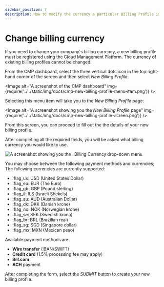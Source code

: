 ```yaml
---
sidebar_position: 7
description: How to modify the currency a particular Billing Profile is billed in.
---
```


# Change billing currency

If you need to change your company's billing currency, a new billing profile must be registered using the Cloud Management Platform. The currency of existing billing profiles cannot be changed.

From the CMP dashboard, select the three vertical dots icon in the top right-hand corner of the screen and then select _New Billing Profile_.


<Image
  alt="A screenshot of the CMP dashboard"
  img={require('../../static/img/docs/cmp-new-billing-profile-menu-item.png')}
/>

Selecting this menu item will take you to the _New Billing Profile_ page:

<Image
  alt="A screenshot showing you the _New Billing Profile_ page"
  img={require('../../static/img/docs/cmp-new-billing-profile-screen.png')}
/>

From this screen, you can proceed to fill out the the details of your new billing profile.

After completing all the required fields, you will be asked what billing currency you would like to use.

![A screenshot showing you the _Billing Currency drop-down menu](../../static/img/docs/cmp-currency.png)

You may choose between the following payment methods and currencies; The following currencies are currently supported:

- :flag_us: USD (United States Dollar)
- :flag_eu: EUR (The Euro)
- :flag_gb: GBP (Pound sterling) &#x20;
- :flag_il: ILS (Israeli Shekels)
- :flag_au: AUD (Australian Dollar)
- :flag_dk: DKK (Danish krone)
- :flag_no: NOK (Norwegian krone)
- :flag_se: SEK (Swedish krona)
- :flag_br: BRL (Brazilian real)
- :flag_sg: SGD (Singapore dollar)
- :flag_mx: MXN (Mexican peso)

Available payment methods are:

- **Wire transfer** (IBAN/SWIFT)
- **Credit card** (1.5% processing fee may apply)
- **Bill.com**
- **ACH** payment

After completing the form, select the _SUBMIT_ button to create your new billing profile.

